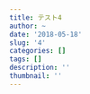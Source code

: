 ```yaml
---
title: テスト4
author: ~
date: '2018-05-18'
slug: '4'
categories: []
tags: []
description: ''
thumbnail: ''
---
```

